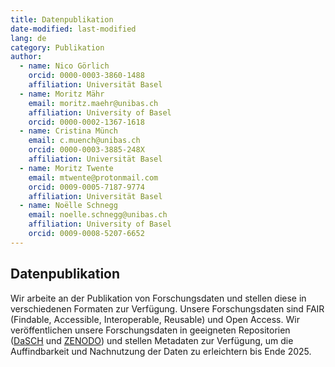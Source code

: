 ```yaml
---
title: Datenpublikation
date-modified: last-modified
lang: de
category: Publikation
author:
  - name: Nico Görlich
    orcid: 0000-0003-3860-1488
    affiliation: Universität Basel
  - name: Moritz Mähr
    email: moritz.maehr@unibas.ch
    affiliation: University of Basel
    orcid: 0000-0002-1367-1618
  - name: Cristina Münch
    email: c.muench@unibas.ch
    orcid: 0000-0003-3885-248X
    affiliation: Universität Basel
  - name: Moritz Twente
    email: mtwente@protonmail.com
    orcid: 0009-0005-7187-9774
    affiliation: Universität Basel
  - name: Noëlle Schnegg
    email: noelle.schnegg@unibas.ch
    affiliation: University of Basel
    orcid: 0009-0008-5207-6652
---
```


## Datenpublikation

Wir arbeite an der Publikation von Forschungsdaten und stellen diese in verschiedenen Formaten zur Verfügung. Unsere Forschungsdaten sind FAIR (Findable, Accessible, Interoperable, Reusable) und Open Access. Wir veröffentlichen unsere Forschungsdaten in geeigneten Repositorien ([DaSCH](https://www.dasch.swiss/) und [ZENODO](https://zenodo.org/communities/stadt-geschichte-basel/)) und stellen Metadaten zur Verfügung, um die Auffindbarkeit und Nachnutzung der Daten zu erleichtern bis Ende 2025.

